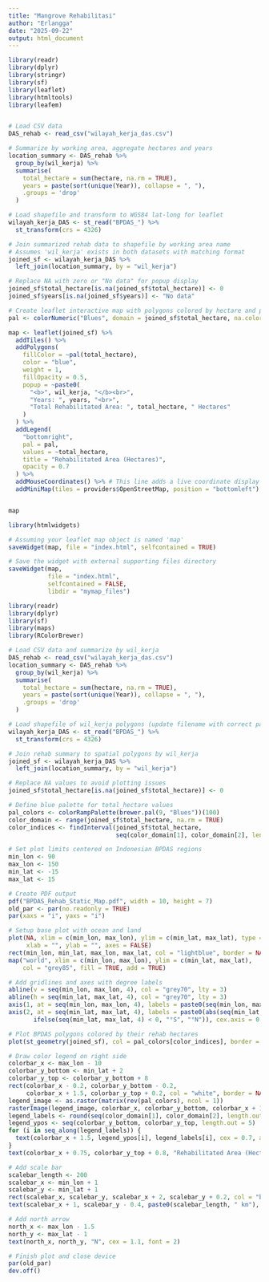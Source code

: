 ---
title: "Mangrove Rehabilitasi"
author: "Erlangga"
date: "2025-09-22"
output: html_document
---

```{r}
library(readr)
library(dplyr)
library(stringr)
library(sf)
library(leaflet)
library(htmltools)
library(leafem)


# Load CSV data
DAS_rehab <- read_csv("wilayah_kerja_das.csv")

# Summarize by working area, aggregate hectares and years
location_summary <- DAS_rehab %>%
  group_by(wil_kerja) %>%
  summarise(
    total_hectare = sum(hectare, na.rm = TRUE),
    years = paste(sort(unique(Year)), collapse = ", "),
    .groups = 'drop'
  )

# Load shapefile and transform to WGS84 lat-long for leaflet
wilayah_kerja_DAS <- st_read("BPDAS_") %>%
  st_transform(crs = 4326)

# Join summarized rehab data to shapefile by working area name
# Assumes 'wil_kerja' exists in both datasets with matching format
joined_sf <- wilayah_kerja_DAS %>%
  left_join(location_summary, by = "wil_kerja")

# Replace NA with zero or "No data" for popup display
joined_sf$total_hectare[is.na(joined_sf$total_hectare)] <- 0
joined_sf$years[is.na(joined_sf$years)] <- "No data"

# Create leaflet interactive map with polygons colored by hectare and popup showing years
pal <- colorNumeric("Blues", domain = joined_sf$total_hectare, na.color = "lightgrey")

map <- leaflet(joined_sf) %>%
  addTiles() %>%
  addPolygons(
    fillColor = ~pal(total_hectare),
    color = "blue",
    weight = 1,
    fillOpacity = 0.5,
    popup = ~paste0(
      "<b>", wil_kerja, "</b><br>",
      "Years: ", years, "<br>",
      "Total Rehabilitated Area: ", total_hectare, " Hectares"
    )
  ) %>%
  addLegend(
    "bottomright",
    pal = pal,
    values = ~total_hectare,
    title = "Rehabilitated Area (Hectares)",
    opacity = 0.7
  ) %>%
  addMouseCoordinates() %>% # This line adds a live coordinate display
  addMiniMap(tiles = providers$OpenStreetMap, position = "bottomleft") # Add minimap


map

library(htmlwidgets)

# Assuming your leaflet map object is named 'map'
saveWidget(map, file = "index.html", selfcontained = TRUE)

# Save the widget with external supporting files directory
saveWidget(map,
           file = "index.html",
           selfcontained = FALSE,
           libdir = "mymap_files")
```


```{r}
library(readr)
library(dplyr)
library(sf)
library(maps)
library(RColorBrewer)

# Load CSV data and summarize by wil_kerja
DAS_rehab <- read_csv("wilayah_kerja_das.csv")
location_summary <- DAS_rehab %>%
  group_by(wil_kerja) %>%
  summarise(
    total_hectare = sum(hectare, na.rm = TRUE),
    years = paste(sort(unique(Year)), collapse = ", "),
    .groups = 'drop'
  )

# Load shapefile of wil_kerja polygons (update filename with correct path and extension)
wilayah_kerja_DAS <- st_read("BPDAS_") %>%
  st_transform(crs = 4326)

# Join rehab summary to spatial polygons by wil_kerja
joined_sf <- wilayah_kerja_DAS %>%
  left_join(location_summary, by = "wil_kerja")

# Replace NA values to avoid plotting issues
joined_sf$total_hectare[is.na(joined_sf$total_hectare)] <- 0

# Define blue palette for total_hectare values
pal_colors <- colorRampPalette(brewer.pal(9, "Blues"))(100)
color_domain <- range(joined_sf$total_hectare, na.rm = TRUE)
color_indices <- findInterval(joined_sf$total_hectare,
                              seq(color_domain[1], color_domain[2], length.out = 100))

# Set plot limits centered on Indonesian BPDAS regions
min_lon <- 90
max_lon <- 150
min_lat <- -15
max_lat <- 15

# Create PDF output
pdf("BPDAS_Rehab_Static_Map.pdf", width = 10, height = 7)
old_par <- par(no.readonly = TRUE)
par(xaxs = "i", yaxs = "i")

# Setup base plot with ocean and land
plot(NA, xlim = c(min_lon, max_lon), ylim = c(min_lat, max_lat), type = "n",
     xlab = "", ylab = "", axes = FALSE)
rect(min_lon, min_lat, max_lon, max_lat, col = "lightblue", border = NA)  # ocean fill
map("world", xlim = c(min_lon, max_lon), ylim = c(min_lat, max_lat),
    col = "grey85", fill = TRUE, add = TRUE)

# Add gridlines and axes with degree labels
abline(v = seq(min_lon, max_lon, 4), col = "grey70", lty = 3)
abline(h = seq(min_lat, max_lat, 4), col = "grey70", lty = 3)
axis(1, at = seq(min_lon, max_lon, 4), labels = paste0(seq(min_lon, max_lon, 4), "°E"), cex.axis = 0.7)
axis(2, at = seq(min_lat, max_lat, 4), labels = paste0(abs(seq(min_lat, max_lat, 4)),
       ifelse(seq(min_lat, max_lat, 4) < 0, "°S", "°N")), cex.axis = 0.7)

# Plot BPDAS polygons colored by their rehab hectares
plot(st_geometry(joined_sf), col = pal_colors[color_indices], border = "blue", add = TRUE)

# Draw color legend on right side
colorbar_x <- max_lon - 10
colorbar_y_bottom <- min_lat + 2
colorbar_y_top <- colorbar_y_bottom + 8
rect(colorbar_x - 0.2, colorbar_y_bottom - 0.2,
     colorbar_x + 1.5, colorbar_y_top + 0.2, col = "white", border = NA)
legend_image <- as.raster(matrix(rev(pal_colors), ncol = 1))
rasterImage(legend_image, colorbar_x, colorbar_y_bottom, colorbar_x + 1, colorbar_y_top)
legend_labels <- round(seq(color_domain[1], color_domain[2], length.out = 5))
legend_ypos <- seq(colorbar_y_bottom, colorbar_y_top, length.out = 5)
for (i in seq_along(legend_labels)) {
  text(colorbar_x + 1.5, legend_ypos[i], legend_labels[i], cex = 0.7, adj = 0)
}
text(colorbar_x + 0.75, colorbar_y_top + 0.8, "Rehabilitated Area (Hectares)", cex = 0.8)

# Add scale bar
scalebar_length <- 200
scalebar_x <- min_lon + 1
scalebar_y <- min_lat + 1
rect(scalebar_x, scalebar_y, scalebar_x + 2, scalebar_y + 0.2, col = "black")
text(scalebar_x + 1, scalebar_y - 0.4, paste0(scalebar_length, " km"), adj = 0.5, cex = 0.7)

# Add north arrow
north_x <- max_lon - 1.5
north_y <- max_lat - 1
text(north_x, north_y, "N", cex = 1.1, font = 2)

# Finish plot and close device
par(old_par)
dev.off()

```

